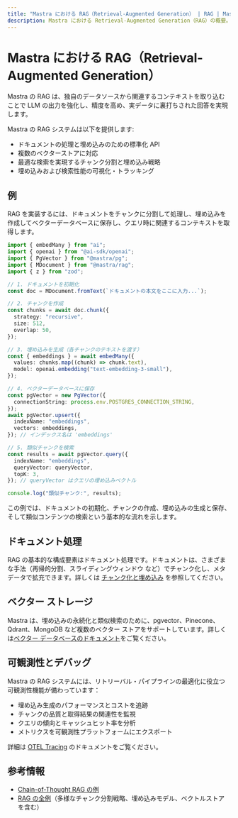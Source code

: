 ```yaml
---
title: "Mastra における RAG（Retrieval-Augmented Generation） | RAG | Mastra ドキュメント"
description: Mastra における Retrieval-Augmented Generation（RAG）の概要。関連するコンテキストを用いて LLM の出力を向上させる機能について解説します。
---
```


# Mastra における RAG（Retrieval-Augmented Generation）

Mastra の RAG は、独自のデータソースから関連するコンテキストを取り込むことで LLM の出力を強化し、精度を高め、実データに裏打ちされた回答を実現します。

Mastra の RAG システムは以下を提供します:

- ドキュメントの処理と埋め込みのための標準化 API
- 複数のベクターストアに対応
- 最適な検索を実現するチャンク分割と埋め込み戦略
- 埋め込みおよび検索性能の可視化・トラッキング

## 例

RAG を実装するには、ドキュメントをチャンクに分割して処理し、埋め込みを作成してベクターデータベースに保存し、クエリ時に関連するコンテキストを取得します。

```ts showLineNumbers copy
import { embedMany } from "ai";
import { openai } from "@ai-sdk/openai";
import { PgVector } from "@mastra/pg";
import { MDocument } from "@mastra/rag";
import { z } from "zod";

// 1. ドキュメントを初期化
const doc = MDocument.fromText(`ドキュメントの本文をここに入力...`);

// 2. チャンクを作成
const chunks = await doc.chunk({
  strategy: "recursive",
  size: 512,
  overlap: 50,
});

// 3. 埋め込みを生成（各チャンクのテキストを渡す）
const { embeddings } = await embedMany({
  values: chunks.map((chunk) => chunk.text),
  model: openai.embedding("text-embedding-3-small"),
});

// 4. ベクターデータベースに保存
const pgVector = new PgVector({
  connectionString: process.env.POSTGRES_CONNECTION_STRING,
});
await pgVector.upsert({
  indexName: "embeddings",
  vectors: embeddings,
}); // インデックス名は 'embeddings'

// 5. 類似チャンクを検索
const results = await pgVector.query({
  indexName: "embeddings",
  queryVector: queryVector,
  topK: 3,
}); // queryVector はクエリの埋め込みベクトル

console.log("類似チャンク:", results);
```

この例では、ドキュメントの初期化、チャンクの作成、埋め込みの生成と保存、そして類似コンテンツの検索という基本的な流れを示します。


## ドキュメント処理

RAG の基本的な構成要素はドキュメント処理です。ドキュメントは、さまざまな手法（再帰的分割、スライディングウィンドウ など）でチャンク化し、メタデータで拡充できます。詳しくは [チャンク化と埋め込み](./chunking-and-embedding) を参照してください。

## ベクター ストレージ

Mastra は、埋め込みの永続化と類似検索のために、pgvector、Pinecone、Qdrant、MongoDB など複数のベクター ストアをサポートしています。詳しくは[ベクター データベースのドキュメント](./vector-databases)をご覧ください。

## 可観測性とデバッグ

Mastra の RAG システムには、リトリーバル・パイプラインの最適化に役立つ可観測性機能が備わっています：

- 埋め込み生成のパフォーマンスとコストを追跡
- チャンクの品質と取得結果の関連性を監視
- クエリの傾向とキャッシュヒット率を分析
- メトリクスを可観測性プラットフォームにエクスポート

詳細は [OTEL Tracing](/docs/observability/otel-tracing) のドキュメントをご覧ください。

## 参考情報

- [Chain-of-Thought RAG の例](/examples/rag/usage/cot-rag)
- [RAG の全例](../../examples/)（多様なチャンク分割戦略、埋め込みモデル、ベクトルストアを含む）